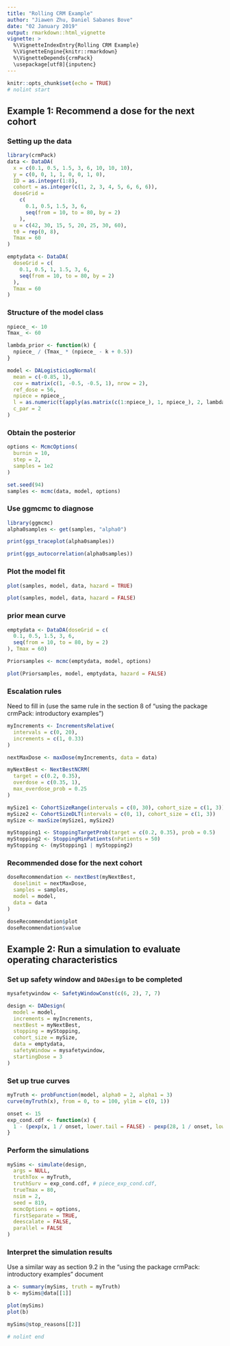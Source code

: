 ```yaml
---
title: "Rolling CRM Example"
author: "Jiawen Zhu, Daniel Sabanes Bove"
date: "02 January 2019"
output: rmarkdown::html_vignette
vignette: >
  %\VignetteIndexEntry{Rolling CRM Example}
  %\VignetteEngine{knitr::rmarkdown}
  %\VignetteDepends{crmPack}
  \usepackage[utf8]{inputenc}
---
```


```r
knitr::opts_chunk$set(echo = TRUE)
# nolint start
```

## Example 1: Recommend a dose for the next cohort

### Setting up the data

```r
library(crmPack)
data <- DataDA(
  x = c(0.1, 0.5, 1.5, 3, 6, 10, 10, 10),
  y = c(0, 0, 1, 1, 0, 0, 1, 0),
  ID = as.integer(1:8),
  cohort = as.integer(c(1, 2, 3, 4, 5, 6, 6, 6)),
  doseGrid =
    c(
      0.1, 0.5, 1.5, 3, 6,
      seq(from = 10, to = 80, by = 2)
    ),
  u = c(42, 30, 15, 5, 20, 25, 30, 60),
  t0 = rep(0, 8),
  Tmax = 60
)

emptydata <- DataDA(
  doseGrid = c(
    0.1, 0.5, 1, 1.5, 3, 6,
    seq(from = 10, to = 80, by = 2)
  ),
  Tmax = 60
)
```

### Structure of the model class

```r
npiece_ <- 10
Tmax_ <- 60

lambda_prior <- function(k) {
  npiece_ / (Tmax_ * (npiece_ - k + 0.5))
}

model <- DALogisticLogNormal(
  mean = c(-0.85, 1),
  cov = matrix(c(1, -0.5, -0.5, 1), nrow = 2),
  ref_dose = 56,
  npiece = npiece_,
  l = as.numeric(t(apply(as.matrix(c(1:npiece_), 1, npiece_), 2, lambda_prior))),
  c_par = 2
)
```

### Obtain the posterior

```r
options <- McmcOptions(
  burnin = 10,
  step = 2,
  samples = 1e2
)

set.seed(94)
samples <- mcmc(data, model, options)
```


### Use ggmcmc to diagnose

```r
library(ggmcmc)
alpha0samples <- get(samples, "alpha0")

print(ggs_traceplot(alpha0samples))
```

```r

print(ggs_autocorrelation(alpha0samples))
```

### Plot the model fit

```r
plot(samples, model, data, hazard = TRUE)
```

```r
plot(samples, model, data, hazard = FALSE)
```


### prior mean curve

```r
emptydata <- DataDA(doseGrid = c(
  0.1, 0.5, 1.5, 3, 6,
  seq(from = 10, to = 80, by = 2)
), Tmax = 60)

Priorsamples <- mcmc(emptydata, model, options)

plot(Priorsamples, model, emptydata, hazard = FALSE)
```


### Escalation rules

Need to fill in (use the same rule in the section 8 of "using the package crmPack: introductory examples")

```r
myIncrements <- IncrementsRelative(
  intervals = c(0, 20),
  increments = c(1, 0.33)
)

nextMaxDose <- maxDose(myIncrements, data = data)

myNextBest <- NextBestNCRM(
  target = c(0.2, 0.35),
  overdose = c(0.35, 1),
  max_overdose_prob = 0.25
)

mySize1 <- CohortSizeRange(intervals = c(0, 30), cohort_size = c(1, 3))
mySize2 <- CohortSizeDLT(intervals = c(0, 1), cohort_size = c(1, 3))
mySize <- maxSize(mySize1, mySize2)

myStopping1 <- StoppingTargetProb(target = c(0.2, 0.35), prob = 0.5)
myStopping2 <- StoppingMinPatients(nPatients = 50)
myStopping <- (myStopping1 | myStopping2)
```

### Recommended dose for the next cohort

```r
doseRecommendation <- nextBest(myNextBest,
  doselimit = nextMaxDose,
  samples = samples,
  model = model,
  data = data
)

doseRecommendation$plot
doseRecommendation$value
```

## Example 2: Run a simulation to evaluate operating characteristics

### Set up safety window and `DADesign` to be completed

```r
mysafetywindow <- SafetyWindowConst(c(6, 2), 7, 7)

design <- DADesign(
  model = model,
  increments = myIncrements,
  nextBest = myNextBest,
  stopping = myStopping,
  cohort_size = mySize,
  data = emptydata,
  safetyWindow = mysafetywindow,
  startingDose = 3
)
```


### Set up true curves

```r
myTruth <- probFunction(model, alpha0 = 2, alpha1 = 3)
curve(myTruth(x), from = 0, to = 100, ylim = c(0, 1))

onset <- 15
exp_cond.cdf <- function(x) {
  1 - (pexp(x, 1 / onset, lower.tail = FALSE) - pexp(28, 1 / onset, lower.tail = FALSE)) / pexp(28, 1 / onset)
}
```


### Perform the simulations

```r
mySims <- simulate(design,
  args = NULL,
  truthTox = myTruth,
  truthSurv = exp_cond.cdf, # piece_exp_cond.cdf,
  trueTmax = 80,
  nsim = 2,
  seed = 819,
  mcmcOptions = options,
  firstSeparate = TRUE,
  deescalate = FALSE,
  parallel = FALSE
)
```


### Interpret the simulation results

Use a similar way as section 9.2 in the "using the package crmPack: introductory examples" document 

```r
a <- summary(mySims, truth = myTruth)
b <- mySims@data[[1]]

plot(mySims)
plot(b)

mySims@stop_reasons[[2]]

# nolint end
```
